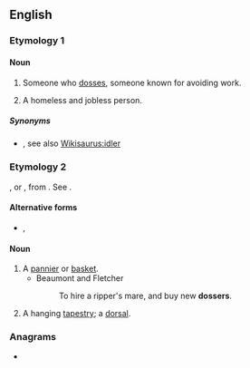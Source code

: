 ==English==

===Etymology 1===
{{suffix|doss|er|lang=en}}

====Noun====
{{en-noun}}

# {{lb|en|British|Ireland}} Someone who [[doss]]es, someone known for avoiding work.
# A homeless and jobless person.

=====Synonyms=====
* {{sense|one who avoids work}} {{l|en|shirker}}, see also [[Wikisaurus:idler]]

===Etymology 2===
{{etyl|LL.|en}} {{lena}} {{m|la|dosserum}}, or {{etyl|fr|en}} {{m|fr|dossier||bundle of papers, part of a basket resting on the back}}, from {{etyl|la|en}} {{lena}} {{m|la|dorsum||back}}. See {{m|en|dorsal}}.

====Alternative forms====
* {{l|en|dorsel}}, {{l|en|dorser}}

====Noun====
{{en-noun}}

# A [[pannier]] or [[basket]].
#* Beaumont and Fletcher
#*: To hire a ripper's mare, and buy new '''dossers'''.
# A hanging [[tapestry]]; a [[dorsal]].

{{Webster 1913}}

===Anagrams===
* {{anagrams|en|dorses|resods|soders|sordes}}